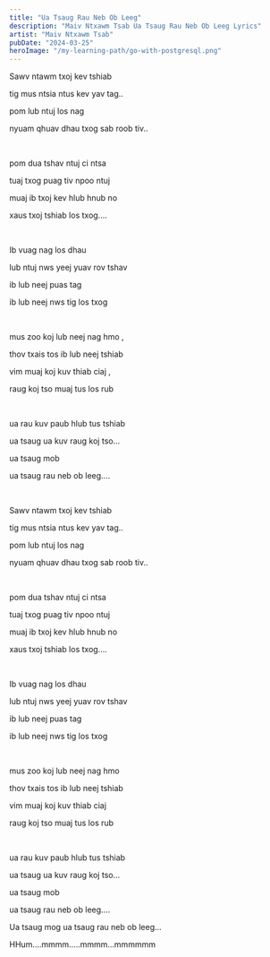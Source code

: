 ```yaml
---
title: "Ua Tsaug Rau Neb Ob Leeg"
description: "Maiv Ntxawm Tsab Ua Tsaug Rau Neb Ob Leeg Lyrics"
artist: "Maiv Ntxawm Tsab"
pubDate: "2024-03-25"
heroImage: "/my-learning-path/go-with-postgresql.png"
---
```


Sawv ntawm txoj kev tshiab

tig mus ntsia ntus kev yav tag..

pom lub ntuj los nag

nyuam qhuav dhau txog sab roob tiv..

<br />

pom dua tshav ntuj ci ntsa

tuaj txog puag tiv npoo ntuj

muaj ib txoj kev hlub hnub no

xaus txoj tshiab los txog....

<br />

Ib vuag nag los dhau

lub ntuj nws yeej yuav rov tshav

ib lub neej puas tag

ib lub neej nws tig los txog

<br />

mus zoo koj lub neej nag hmo ,

thov txais tos ib lub neej tshiab

vim muaj koj kuv thiab ciaj ,

raug koj tso muaj tus los rub

<br />

ua rau kuv paub hlub tus tshiab

ua tsaug ua kuv raug koj tso...

ua tsaug mob

ua tsaug rau neb ob leeg....

<br />

Sawv ntawm txoj kev tshiab

tig mus ntsia ntus kev yav tag..

pom lub ntuj los nag

nyuam qhuav dhau txog sab roob tiv..

<br />

pom dua tshav ntuj ci ntsa

tuaj txog puag tiv npoo ntuj

muaj ib txoj kev hlub hnub no

xaus txoj tshiab los txog....

<br />

Ib vuag nag los dhau

lub ntuj nws yeej yuav rov tshav

ib lub neej puas tag

ib lub neej nws tig los txog

<br />

mus zoo koj lub neej nag hmo

thov txais tos ib lub neej tshiab

vim muaj koj kuv thiab ciaj

raug koj tso muaj tus los rub

<br />

ua rau kuv paub hlub tus tshiab

ua tsaug ua kuv raug koj tso...

ua tsaug mob

ua tsaug rau neb ob leeg....

Ua tsaug mog ua tsaug rau neb ob leeg...

HHum....mmmm.....mmmm...mmmmmm
